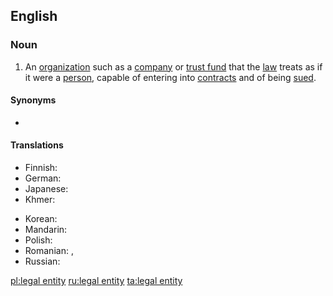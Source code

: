 {{also|legal-entity}}
==English==
{{wikipedia|lang=en}}

===Noun===
{{en-noun|legal entities}}

# An [[organization]] such as a [[company]] or [[trust fund]] that the [[law]] treats as if it were a [[person]], capable of entering into [[contract]]s and of being [[sued]].

====Synonyms====
* {{l|en|legal person}}

====Translations====
{{trans-top|organisation that the law treats as a legal person}}
* Finnish: {{t+|fi|oikeushenkilö}}
* German: {{t|de|Legaleinheit|f}}
* Japanese: {{t+|ja|法人|tr=hōjin}}
* Khmer: {{t|km|និតិបុគ្គល|tr=niteh bokol}}
{{trans-mid}}
* Korean: {{t+|ko|법인|tr=beob in}}
* Mandarin: {{t+|cmn|法人|tr=fǎrén|sc=Hani}}
* Polish: {{t+|pl|osoba prawna|f}}
* Romanian: {{t+|ro|persoană juridică|f}}, {{t|ro|persoană legală|f}}
* Russian: {{t+|ru|юриди́ческое лицо́|n}}
{{trans-bottom}}

[[pl:legal entity]]
[[ru:legal entity]]
[[ta:legal entity]]